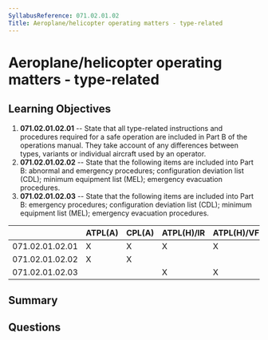 ```yaml
---
SyllabusReference: 071.02.01.02
Title: Aeroplane/helicopter operating matters - type-related
---
```


# Aeroplane/helicopter operating matters - type-related

## Learning Objectives

1.  **071.02.01.02.01** -- State that all type-related instructions and
    procedures required for a safe operation are included in Part B of the
    operations manual. They take account of any differences between types,
    variants or individual aircraft used by an operator.
2.  **071.02.01.02.02** -- State that the following items are included into Part
    B: abnormal and emergency procedures; configuration deviation list (CDL);
    minimum equipment list (MEL); emergency evacuation procedures.
3.  **071.02.01.02.03** -- State that the following items are included into Part
    B: emergency procedures; configuration deviation list (CDL); minimum
    equipment list (MEL); emergency evacuation procedures.

|                 | ATPL(A) | CPL(A) | ATPL(H)/IR | ATPL(H)/VFR | CPL(H) | IR | CBIR(A) |
| --------------- | ------- | ------ | ---------- | ----------- | ------ | -- | ------- |
| 071.02.01.02.01 | X       | X      | X          | X           | X      |    |         |
| 071.02.01.02.02 | X       | X      |            |             |        |    |         |
| 071.02.01.02.03 |         |        | X          | X           | X      |    |         |

## Summary

## Questions
